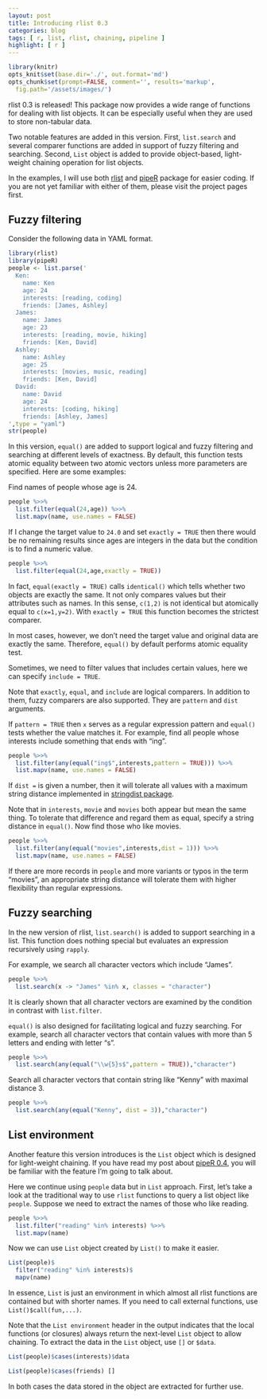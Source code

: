 ```yaml
---
layout: post
title: Introducing rlist 0.3
categories: blog
tags: [ r, list, rlist, chaining, pipeline ]
highlight: [ r ]
---
```


```r
library(knitr)
opts_knit$set(base.dir='./', out.format='md')
opts_chunk$set(prompt=FALSE, comment='', results='markup',
  fig.path='/assets/images/')
```

rlist 0.3 is released! This package now provides a wide range of functions for dealing with list objects. It can be especially useful when they are used to store non-tabular data.

Two notable features are added in this version. First, `list.search` and several comparer functions are added in support of fuzzy filtering and searching. Second, `List` object is added to provide object-based, light-weight chaining operation for list objects.

In the examples, I will use both [rlist](http://renkun.me/rlist/) and [pipeR](http://renkun.me/pipeR/) package for easier coding. If you are not yet familiar with either of them, please visit the project pages first.

## Fuzzy filtering

Consider the following data in YAML format.

```r
library(rlist)
library(pipeR)
people <- list.parse('
  Ken:
    name: Ken
    age: 24
    interests: [reading, coding]
    friends: [James, Ashley]
  James:
    name: James
    age: 23
    interests: [reading, movie, hiking]
    friends: [Ken, David]
  Ashley:
    name: Ashley
    age: 25
    interests: [movies, music, reading]
    friends: [Ken, David]
  David:
    name: David
    age: 24
    interests: [coding, hiking]
    friends: [Ashley, James]
',type = "yaml")
str(people)
```

In this version, `equal()` are added to support logical and fuzzy filtering and searching at different levels of exactness. By default, this function tests atomic equality between two atomic vectors unless more parameters are specified. Here are some examples:

Find names of people whose age is 24.

```r
people %>>% 
  list.filter(equal(24,age)) %>>%
  list.mapv(name, use.names = FALSE)
```

If I change the target value to `24.0` and set `exactly = TRUE` then there would be no remaining results since ages are integers in the data but the condition is to find a numeric value. 

```r
people %>>%
  list.filter(equal(24,age,exactly = TRUE))
```

In fact, `equal(exactly = TRUE)` calls `identical()` which tells whether two objects are exactly the same. It not only compares values but their attributes such as names. In this sense, `c(1,2)` is not identical but atomically equal to `c(x=1,y=2)`. With `exactly = TRUE` this function becomes the strictest comparer.

In most cases, however, we don't need the target value and original data are exactly the same. Therefore, `equal()` by default performs atomic equality test.

Sometimes, we need to filter values that includes certain values, here we can specify `include = TRUE`.

Note that `exactly`, `equal`, and `include` are logical comparers. In addition to them, fuzzy comparers are also supported. They are `pattern` and `dist` arguments. 

If `pattern = TRUE` then `x` serves as a regular expression pattern and `equal()` tests whether the value matches it. For example, find all people whose interests include something that ends with "ing".

```r
people %>>% 
  list.filter(any(equal("ing$",interests,pattern = TRUE))) %>>%
  list.mapv(name, use.names = FALSE)
```

If `dist = ` is given a number, then it will tolerate all values with a maximum string distance implemented in [stringdist package](http://cran.r-project.org/web/packages/stringdist/). 

Note that in `interests`, `movie` and `movies` both appear but mean the same thing. To tolerate that difference and regard them as equal, specify a string distance in `equal()`. Now find those who like movies.

```r
people %>>%
  list.filter(any(equal("movies",interests,dist = 1))) %>>%
  list.mapv(name, use.names = FALSE)
```

If there are more records in `people` and more variants or typos in the term "movies", an appropriate string distance will tolerate them with higher flexibility than regular expressions.

## Fuzzy searching

In the new version of rlist, `list.search()` is added to support searching in a list. This function does nothing special but evaluates an expression recursively using `rapply`. 

For example, we search all character vectors which include "James".

```r
people %>>%
  list.search(x -> "James" %in% x, classes = "character")
```

It is clearly shown that all character vectors are examined by the condition in contrast with `list.filter`.

`equal()` is also designed for facilitating logical and fuzzy searching. For example, search all character vectors that contain values with more than 5 letters and ending with letter "s".

```r
people %>>%
  list.search(any(equal("\\w{5}s$",pattern = TRUE)),"character")
```

Search all character vectors that contain string like "Kenny" with maximal distance 3.

```r
people %>>%
  list.search(any(equal("Kenny", dist = 3)),"character")
```


## List environment

Another feature this version introduces is the `List` object which is designed for light-weight chaining. If you have read my post about [pipeR 0.4](http://renkun.me/blog/2014/08/04/introducing-pipeR-0.4.html), you will be familiar with the feature I'm going to talk about.

Here we continue using `people` data but in `List` approach. First, let's take a look at the traditional way to use `rlist` functions to query a list object like `people`. Suppose we need to extract the names of those who like reading.

```r
people %>>%
  list.filter("reading" %in% interests) %>>%
  list.mapv(name)
```

Now we can use `List` object created by `List()` to make it easier.

```r
List(people)$
  filter("reading" %in% interests)$
  mapv(name)
```

In essence, `List` is just an environment in which almost all rlist functions are contained but with shorter names. If you need to call external functions, use `List()$call(fun,...)`.

Note that the `List environment` header in the output indicates that the local functions (or closures) always return the next-level `List` object to allow chaining. To extract the data in the `List` object, use `[]` or `$data`.

```r
List(people)$cases(interests)$data
```

```r
List(people)$cases(friends) []
```

In both cases the data stored in the object are extracted for further use.
